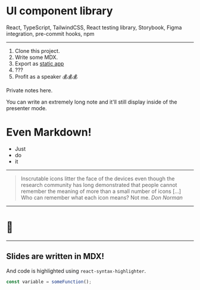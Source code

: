 <SlidePage>
    
<Cover>

# UI component library
    
React, TypeScript, TailwindCSS, React testing library, Storybook, Figma integration, pre-commit hooks, npm

</Cover>

---

1. Clone this project.
1. Write some MDX.
1. Export as [static app](https://nextjs.org/docs/advanced-features/static-html-export)
1. ???
1. Profit as a speaker 💰💰💰

<SpeakerNotes>
    
Private notes here. 

You can write an extremely long note and it'll still display inside of the presenter mode.

# Even Markdown!

- Just
- do
- it

</SpeakerNotes>


---

> Inscrutable icons litter the face of the devices even though the research
> community has long demonstrated that people cannot remember the meaning of
> more than a small number of icons […] Who can remember what each icon
> means? Not me.
> <cite>Don Norman</cite>

---

# 🤫

---

## Slides are written in MDX!

And code is highlighted using `react-syntax-highlighter`.

```js
const variable = someFunction();
```

</SlidePage>
